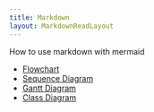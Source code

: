 ```yaml
---
title: Markdown
layout: MarkdownReadLayout
---
```

  
How to use markdown with mermaid

* [Flowchart](/markdown/flowchart/)
* [Sequence Diagram](/markdown/sequence/)
* [Gantt Diagram](/markdown/gantt/)
* [Class Diagram](/markdown/class/)